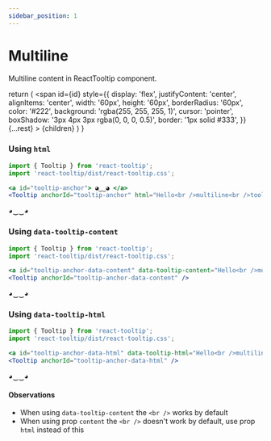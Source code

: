 ```yaml
---
sidebar_position: 1
---
```


# Multiline

Multiline content in ReactTooltip component.


  return (
    <span
      id={id}
      style={{
        display: 'flex',
        justifyContent: 'center',
        alignItems: 'center',
        width: '60px',
        height: '60px',
        borderRadius: '60px',
        color: '#222',
        background: 'rgba(255, 255, 255, 1)',
        cursor: 'pointer',
        boxShadow: '3px 4px 3px rgba(0, 0, 0, 0.5)',
        border: '1px solid #333',
      }}
      {...rest}
    >
      {children}
    </span>
  )
}

### Using `html`

```jsx
import { Tooltip } from 'react-tooltip';
import 'react-tooltip/dist/react-tooltip.css';

<a id="tooltip-anchor"> ◕‿‿◕ </a>
<Tooltip anchorId="tooltip-anchor" html="Hello<br />multiline<br />tooltip" />
```

<div style={{ display: 'flex', columnGap: '16px', justifyContent: 'center', paddingTop: '36px' }}>
  <TooltipAnchor id="tooltip-anchor">◕‿‿◕</TooltipAnchor>
  <Tooltip anchorId="tooltip-anchor" html="Hello<br />multiline<br />tooltip" />
</div>

### Using `data-tooltip-content`

```jsx
import { Tooltip } from 'react-tooltip';
import 'react-tooltip/dist/react-tooltip.css';

<a id="tooltip-anchor-data-content" data-tooltip-content="Hello<br />multiline<br />tooltip"> ◕‿‿◕ </a>
<Tooltip anchorId="tooltip-anchor-data-content" />
```

<div style={{ display: 'flex', columnGap: '16px', justifyContent: 'center', paddingTop: '36px' }}>
  <TooltipAnchor
    id="tooltip-anchor-data-content"
    data-tooltip-content="Hello<br />multiline<br />tooltip"
  >
    ◕‿‿◕
  </TooltipAnchor>
  <Tooltip anchorId="tooltip-anchor-data-content" />
</div>

### Using `data-tooltip-html`

```jsx
import { Tooltip } from 'react-tooltip';
import 'react-tooltip/dist/react-tooltip.css';

<a id="tooltip-anchor-data-html" data-tooltip-html="Hello<br />multiline<br />tooltip"> ◕‿‿◕ </a>
<Tooltip anchorId="tooltip-anchor-data-html" />
```

<div style={{ display: 'flex', columnGap: '16px', justifyContent: 'center', paddingTop: '36px' }}>
  <TooltipAnchor id="tooltip-anchor-html" data-tooltip-html="Hello<br />multiline<br />tooltip">
    ◕‿‿◕
  </TooltipAnchor>
  <Tooltip anchorId="tooltip-anchor-html" />
</div>

#### Observations

- When using `data-tooltip-content` the `<br />` works by default
- When using prop `content` the `<br />` doesn't work by default, use prop `html` instead of this
